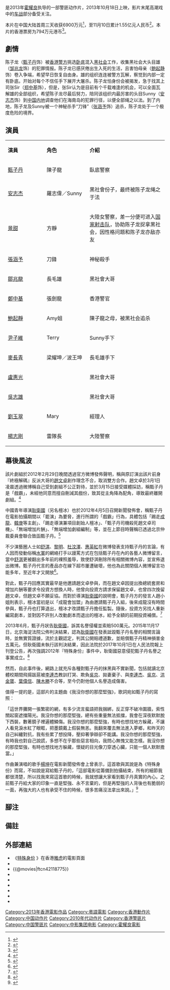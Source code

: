 {{expand|time=2013-10-18T06:49:08+00:00}}{{POV|time=2021-04-26T06:49:08+00:00}}{{NoteTA|G1=show}}
{{Infobox Film
| name = 特殊身份
| original_name = ''{{lang|en|Special ID}}''
| image = 特殊身份.jpg
| caption = 
| director = [[霍耀良|霍耀良]]
| producer = [[鮑德熹|鮑德熹]]<br>[[韓曉黎|韓曉黎]]<br>[[甄子丹|甄子丹]]
| writer = [[司徒锦源|司徒锦源]]
| starring = 甄子丹、[[安志杰|安志杰]]、[[景甜|景甜]]、[[张涵予|张涵予]]
| music = 竇鵬
| cinematography = 鮑德熹
| editing = [[張嘉輝|張嘉輝]]
| studio = 北京星光灿烂影视公司<br>[[中国电影集团公司|中国电影集团公司]]<br>电影频道节目制作中心<br>西安龙年影视文化传播有限公司<br>北京宇际星海广告有限公司<br>北京天环国际文化传媒有限公司
| distributor = 
| released = {{flagicon|CHN}}{{flagicon|HKG}}{{flagicon|TWN}}{{flagicon|SIN}}{{flagicon|Malaysia}}{{flagicon|Brunei}}{{flagicon|Australia}}<br>{{Film date|2013|10|18}}
| runtime = 99 分鐘
| country = {{CHN}}<br>{{HKG}}
| language = 香港版：[[粵語|粵語]]<br>中國大陸版：[[國語|國語]]
| budget = 
| gross = 2900萬美金
}}
{{engname|《特殊身份》|''Special ID''}}是2013年[[霍耀良|霍耀良]]执导的一部警匪动作片，2013年10月18日上映，影片末尾高潮戏中的[[车战|车战]]部分备受关注。

本片在中国大陆首周三天收获6900万元<ref>{{cite web | title=中国电影报2013年10月22日新浪微博 | url=http://weibo.com/2304129841/AfbKmBzqm | date=2013-10-22 | access-date=2013-12-26 | archive-date=2020-06-20 | archive-url=https://web.archive.org/web/20200620184953/https://www.weibo.com/2304129841/AfbKmBzqm | dead-url=no }}</ref>，至11月10日累计1.55亿元人民币<ref>{{cite web | title=中国电影报2013年11月12日新浪微博 | url=http://weibo.com/2304129841/AioDl1mlb | date=2013-11-12 | access-date=2013-12-26 | archive-date=2020-06-20 | archive-url=https://web.archive.org/web/20200620184327/http://weibo.com/2304129841/AioDl1mlb | dead-url=no }}</ref>。本片的香港票房为794万元港币<ref>{{cite web | title=《特殊身份》艺恩主页 | url=http://m.entgroup.cn/608149/ | publisher=艺恩网 | access-date=2013-12-26 | archive-date=2013-12-26 | archive-url=https://web.archive.org/web/20131226221251/http://m.entgroup.cn/608149/ | dead-url=no }}</ref>。

==劇情==
陈子龙（[[甄子丹|甄子丹]]饰）被[[香港警方|香港警方]]挑选[[卧底|卧底]]混入[[黑社会|黑社会]]工作，收集黑社会大头目雄（[[邹兆龙|邹兆龙]]饰）的犯罪情报。陈子龙已感厌倦出生入死的生活，且害怕母亲（[[鲍起静|鲍起静]]饰）卷入争端，希望早日恢复自由身。雄的组织连连被警方瓦解，察觉到内部一定有卧底。开始对每个不信任手下展开大屠杀。陈子龙怕身份会被揭发，急于找其上司张Sir（[[郑中基|郑中基]]饰），但是，张Sir认为是目前有个千载难逢的机会，可以全面瓦解雄的全部组织，希望陈子龙尽最后努力，陪同该组织内最厉害的头目Sunny（[[安志杰|安志杰]]饰）到[[中国内地|中国内地]]调查他们在海南岛的犯罪行径，以便全部绳之以法。到了内地，陈子龙及Sunny被一个神秘杀手“刀锋”（[[张涵予|张涵予]]饰）追杀，陈子龙处于一个极度危险的境界。

== 演員 ==
{|class="wikitable " width="40%"
|- style="background:cornflowerblue; color:white" align=center
|style="width:10%"|'''演員'''||style="width:10%"|'''角色'''||style="width:20%"|'''介紹'''
|-
| [[甄子丹|甄子丹]]   || 陳子龍 || 臥底警察
|-
| [[安志杰|安志杰]]  || 羅志偉／Sunny  || 黑社會份子，最终被陈子龙绳之于法
|-
| [[景甜|景甜]]   || 方靜 || 大陸女警察，差一分便可进入[[国家射击队|国家射击队]]，协助陈子龙捉拿黑社会，因性格问题和陈子龙亦敌亦友
|-
| [[張涵予|張涵予]]  || 刀鋒 || 神秘殺手
|-
| [[鄒兆龍|鄒兆龍]]   || 長毛雄 || 黑社會大哥
|-
| [[鄭中基|鄭中基]]  || 張劍龍  || 香港警官
|-
| [[鮑起靜|鮑起靜]]  || Amy姐  || 陳子龍之母，被黑社会追杀
|-
| [[尹子維|尹子維]]  || Terry  || Sunny手下
|-
| [[麥長青|麥長青]]  || 梁耀坤／波王坤  || 長毛雄手下
|-
| [[盧惠光|盧惠光]]  ||   || 黑社會大哥
|-
| [[吳志雄|吳志雄]]   ||  || 黑社會大哥
|-
| [[劉玉翠|劉玉翠]]   || Mary ||經理人
|-
| [[楊志剛|楊志剛]]   || 雷隊長 || 大陸警察
|}

== 幕後風波 ==
該片劇組於2012年2月29日晚間透過官方微博發佈聲明，稱與原訂演出該片前身『終極解碼』反派大哥的[[趙文卓|趙文卓]]創作理念不合，取消雙方合作。趙文卓於3月1日凌晨透過微博稱自己受到劇組不公正對待，並於3月15日接受媒體採訪，稱甄子丹是「戲霸」，未經他同意而擅自刪減其戲份，致其從主角降為配角，導致最終離開劇組。<ref>{{Cite web |url=http://ent.sina.com.cn/m/c/2013-10-24/12574029978.shtml |title=甄子丹：曾给赵文卓加戏 抹黑舒淇太无耻 |access-date=2020-02-29 |archive-date=2020-04-26 |archive-url=https://web.archive.org/web/20200426145349/http://ent.sina.com.cn/m/c/2013-10-24/12574029978.shtml |dead-url=yes }}</ref>

中國青年導演[[耿衛國|耿衛國]]（另名檀冰）也於2012年4月5日召開新聞發佈會，稱甄子丹在電影拍攝期間以「罷演」為要脅，進行所謂的「戲霸」行為，具體包括「踢走[[成龍|成龍]]、[[韓庚|韓庚]]等主創」、「踢走導演兼項目創始人檀冰」、「甄子丹司機殺死趙文卓司機」、「無端增加片酬」、「無端增加劇組編制」等，並在上節目時聲稱已透過北京仲裁委員會聯合致函甄子丹。<ref>{{Cite web |url=http://ent.sina.com.cn/m/c/2012-04-06/10433598587.shtml |title=導演檀冰揭甄子丹內幕 稱其耍手段奪電影項目 |access-date=2020-02-29 |archive-date=2020-04-26 |archive-url=https://web.archive.org/web/20200426145355/http://ent.sina.com.cn/m/c/2012-04-06/10433598587.shtml |dead-url=yes }}</ref>

不少演藝圈人士如[[舒淇|舒淇]]、[[黎明|黎明]]、[[杜汶澤|杜汶澤]]、[[惠英紅|惠英紅]]在微博發表支持甄子丹的言論，有人因而發動俗稱[[水軍|水軍]]的網絡打手以謾罵方式在包括甄子丹在內的各藝人微博留言，當中[[舒淇|舒淇]]更被翻出多年前的裸照羞辱，致使舒淇刪除所有相關微博內容，並宣佈退出微博。甄子丹代言的產品亦在線下超市屢遭破壞，他也為此關閉個人微博留言功能多年，至近年才又開放<ref>{{Cite web |url=http://ent.sina.com.cn/s/h/2012-03-22/09333587105.shtml |title=甄子丹赵文卓骂战引明星站队 众港星力挺甄 |access-date=2020-04-16 |archive-date=2020-04-26 |archive-url=https://web.archive.org/web/20200426145357/http://ent.sina.com.cn/s/h/2012-03-22/09333587105.shtml |dead-url=no }}</ref>。

對此，甄子丹回應其實最早是他邀請趙文卓參與，而在趙文卓因提出換總統套房和增加片酬等要求令投資方想換人時，他曾向投資方請求保留趙文卓，也曾四次挽留趙文卓，但趙文卓不願妥協。而對於導演[[耿衛國|耿衛國]]的說明會，甄子丹方的發言人趙小姐則表示，檀冰當初是以「成龍會加盟」為由邀請甄子丹入組，後來成龍沒有時間參與，甄子丹也打算退出，檀冰才改請甄子丹擔任監製。隨後，投資方另找人重新編寫劇本，並對因不許別人改動劇本而退出的檀冰，給予全額的前期投資補償。<ref>{{Cite web |url=http://www.chinanews.com/yl/2012/04-09/3805764.shtml |title=檀冰曝甄子丹曾踢走成龙韩庚 杨坤：檀这人信不过 |access-date=2020-02-29 |archive-date=2014-10-23 |archive-url=https://web.archive.org/web/20141023050732/http://www.chinanews.com/yl/2012/04-09/3805764.shtml |dead-url=no }}</ref>

2013年6月，甄子丹狀告[[耿衛國|耿衛國]]，訴其名譽侵權並索賠500萬元。2015年11月17日，北京海淀法院公佈判決結果，認為[[耿衛國|耿衛國]]在發表詆毀甄子丹名譽的相關言論時，並無實質證據，流於主觀認定，判其公開賠禮道歉，並賠償甄子丹精神損害金五萬元。但耿衛國未執行該判決結果，因此法院於2017年10月1日在人民法院報上刊登公告，再次強調2012年『特殊身份』事件中，耿衛國惡意侵犯甄子丹名譽之事實成立。<ref>{{Cite web |url=https://ent.sina.cn/star/hk_tw/2017-10-24/detail-ifymzzpw0738754.d.html?wm=3049_0015 |title=檀冰拒执行甄子丹侵权案判决 法院公告：立刻道歉 |access-date=2020-02-29 |archive-date=2020-07-17 |archive-url=https://web.archive.org/web/20200717221446/https://ent.sina.cn/star/hk_tw/2017-10-24/detail-ifymzzpw0738754.d.html?wm=3049_0015 |dead-url=no }}</ref>

然而，自此事件後，網路上就充斥各種對甄子丹的抹黑與不實新聞，包括就讀北京體校期間飛揚跋扈被[[李連杰|李連杰]]教訓打哭、欺負[[吳京_(演員)|吳京]]、拋妻棄子、與[[李連杰|李連杰]]、[[吳京_(演員)|吳京]]、[[洪金寶|洪金寶]]、[[葉偉信|葉偉信]]、[[陳木勝|陳木勝]]不合等，至今仍對他個人名譽造成傷害。

值得一提的是，這部片的主題曲《我沒你想的那麼堅強》，歌詞宛如甄子丹的寫照：

「這世界攤開一張繁密的網，有多少流言蜚語把我捆綁，反正穿不破冷圍牆，索性關起窗遮擋陽光。我沒你想的那麼堅強，總有些重量無法抵擋，我會在深夜默默脫下西裝，數著鏡子裡遍體鱗傷。我沒你想的那麼堅強，有時也想找地方躲藏，不讓人看見淚水紅了眼眶，把墨鏡戴上假裝無恙。我翻來覆去無法進入夢鄉，和昨天的自己糾纏對抗，我有些累了想投降，壓抑著爭辯卻不能講。我沒你想的那麼堅強，有時我也對自己說謊，多想不在乎那些惡言相向，我問心無愧又能怎樣。我沒你想的那麼堅強，有時也想找地方躲藏，懷疑的目光像刀穿透心臟，只能一個人默默擔當。」

作曲兼演唱的歌手[[楊坤|楊坤]]在電影新聞發佈會上曾表示，這首歌與其說是為《特殊身份》而寫，不如說是寫給甄子丹的，「這部電影從籌備到拍攝結束，所有的細節我都很清楚，所以找我來寫這首歌的時候，我就想讓大家看到甄子丹真實的內心。之前甄子丹給大家的印象一直是堅強、永不言棄的，但是再堅強的人背後也有脆弱的一面，再強大的人也有承受不住的時候，很多苦痛沒法拿出來說。」<ref>{{Cite web |url=http://dailynews.sina.com/bg/ent/film/sinacn/20130906/02484946489.html |title=楊坤獻唱《特殊身份》 甄子丹現場哽咽 |access-date=2020-04-16 |archive-date=2020-07-17 |archive-url=https://web.archive.org/web/20200717221323/http://dailynews.sina.com/bg/ent/film/sinacn/20130906/02484946489.html |dead-url=no }}</ref>

== 腳注 ==
{{reflist}}

==備註== 
{{noteFoot}}
==外部連結==
*《[http://hk.movies.yahoo.net/movie/details/21618-特殊身份 特殊身份] {{Wayback|url=http://hk.movies.yahoo.net/movie/details/21618-%E7%89%B9%E6%AE%8A%E8%BA%AB%E4%BB%BD |date=20131203125654 }}》在香港[[雅虎|雅虎]]的電影頁面{{zh-hk}}
*{{Yahoomovie id|4875}}
*{{@movies|ftcn42118775}}
*{{douban}}
*{{Mtime|160980}}
*{{Amg movie|585895}}
*{{rotten-tomatoes|te_shu_shen_fen}}
*{{hkmdb title|15415}}
*{{imdb title|2118775}}
{{2010年代警匪／黑幫華語電影}}
{{DEFAULTSORT:Special ID}}
[[Category:2013年香港電影作品|Category:2013年香港電影作品]]
[[Category:粵語電影|Category:粵語電影]]
[[Category:香港動作片|Category:香港動作片]]
[[Category:中国动作片|Category:中国动作片]]
[[Category:2010年代动作片|Category:2010年代动作片]]
[[Category:香港警匪片|Category:香港警匪片]]
[[Category:中国警匪片|Category:中国警匪片]]
[[Category:中影集团电影|Category:中影集团电影]]
[[Category:霍耀良電影|Category:霍耀良電影]]